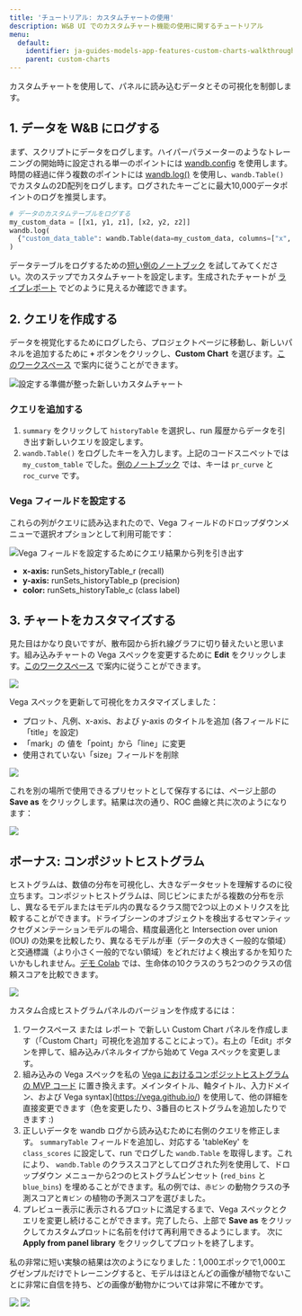 ```yaml
---
title: 'チュートリアル: カスタムチャートの使用'
description: W&B UI でのカスタムチャート機能の使用に関するチュートリアル
menu:
  default:
    identifier: ja-guides-models-app-features-custom-charts-walkthrough
    parent: custom-charts
---
```


カスタムチャートを使用して、パネルに読み込むデータとその可視化を制御します。

## 1. データを W&B にログする

まず、スクリプトにデータをログします。ハイパーパラメーターのようなトレーニングの開始時に設定される単一のポイントには [wandb.config](/ja/guides/track/config/) を使用します。時間の経過に伴う複数のポイントには [wandb.log()](/ja/guides/track/log/) を使用し、`wandb.Table()` でカスタムの2D配列をログします。ログされたキーごとに最大10,000データポイントのログを推奨します。

```python
# データのカスタムテーブルをログする
my_custom_data = [[x1, y1, z1], [x2, y2, z2]]
wandb.log(
  {"custom_data_table": wandb.Table(data=my_custom_data, columns=["x", "y", "z"])}
)
```

データテーブルをログするための[短い例のノートブック](https://bit.ly/custom-charts-colab) を試してみてください。次のステップでカスタムチャートを設定します。生成されたチャートが [ライブレポート](https://app.wandb.ai/demo-team/custom-charts/reports/Custom-Charts--VmlldzoyMTk5MDc) でどのように見えるか確認できます。

## 2. クエリを作成する

データを視覚化するためにログしたら、プロジェクトページに移動し、新しいパネルを追加するために **`+`** ボタンをクリックし、**Custom Chart** を選びます。[このワークスペース](https://app.wandb.ai/demo-team/custom-charts) で案内に従うことができます。

<Frame>
    <img src="/images/app_ui/create_a_query.png" alt="設定する準備が整った新しいカスタムチャート"  />
</Frame>

### クエリを追加する

1. `summary` をクリックして `historyTable` を選択し、run 履歴からデータを引き出す新しいクエリを設定します。
2. `wandb.Table()` をログしたキーを入力します。上記のコードスニペットでは `my_custom_table` でした。[例のノートブック](https://bit.ly/custom-charts-colab) では、キーは `pr_curve` と `roc_curve` です。

### Vega フィールドを設定する

これらの列がクエリに読み込まれたので、Vega フィールドのドロップダウンメニューで選択オプションとして利用可能です：

<Frame>
    <img src="/images/app_ui/set_vega_fields.png" alt="Vega フィールドを設定するためにクエリ結果から列を引き出す"  />
</Frame>

* **x-axis:** runSets_historyTable_r (recall)
* **y-axis:** runSets_historyTable_p (precision)
* **color:** runSets_historyTable_c (class label)

## 3. チャートをカスタマイズする

見た目はかなり良いですが、散布図から折れ線グラフに切り替えたいと思います。組み込みチャートの Vega スペックを変更するために **Edit** をクリックします。[このワークスペース](https://app.wandb.ai/demo-team/custom-charts) で案内に従うことができます。

<Frame>
    <img src="/images/general/custom-charts-1.png"  />
</Frame>

Vega スペックを更新して可視化をカスタマイズしました：

* プロット、凡例、x-axis、および y-axis のタイトルを追加 (各フィールドに「title」を設定)
* 「mark」の 値を「point」から「line」に変更
* 使用されていない「size」フィールドを削除

<Frame>
    <img src="/images/app_ui/customize_vega_spec_for_pr_curve.png"  />
</Frame>

これを別の場所で使用できるプリセットとして保存するには、ページ上部の **Save as** をクリックします。結果は次の通り、ROC 曲線と共に次のようになります：

<Frame>
    <img src="/images/general/custom-charts-2.png"  />
</Frame>

## ボーナス: コンポジットヒストグラム

ヒストグラムは、数値の分布を可視化し、大きなデータセットを理解するのに役立ちます。コンポジットヒストグラムは、同じビンにまたがる複数の分布を示し、異なるモデルまたはモデル内の異なるクラス間で2つ以上のメトリクスを比較することができます。ドライブシーンのオブジェクトを検出するセマンティックセグメンテーションモデルの場合、精度最適化と Intersection over union (IOU) の効果を比較したり、異なるモデルが車（データの大きく一般的な領域）と交通標識（より小さく一般的でない領域）をどれだけよく検出するかを知りたいかもしれません。[デモ Colab](https://bit.ly/custom-charts-colab) では、生命体の10クラスのうち2つのクラスの信頼スコアを比較できます。

<Frame>
    <img src="/images/app_ui/composite_histograms.png"  />
</Frame>

カスタム合成ヒストグラムパネルのバージョンを作成するには：

1. ワークスペース または レポート で新しい Custom Chart パネルを作成します（「Custom Chart」可視化を追加することによって）。右上の「Edit」ボタンを押して、組み込みパネルタイプから始めて Vega スペックを変更します。
2. 組み込みの Vega スペックを私の [Vega におけるコンポジットヒストグラムの MVP コード](https://gist.github.com/staceysv/9bed36a2c0c2a427365991403611ce21) に置き換えます。メインタイトル、軸タイトル、入力ドメイン、および Vega syntax](https://vega.github.io/) を使用して、他の詳細を直接変更できます（色を変更したり、3番目のヒストグラムを追加したりできます :) 
3. 正しいデータを wandb ログから読み込むために右側のクエリを修正します。 `summaryTable` フィールドを追加し、対応する 'tableKey' を `class_scores` に設定して、run でログした `wandb.Table` を取得します。これにより、 `wandb.Table` のクラススコアとしてログされた列を使用して、ドロップダウン メニューから2つのヒストグラムビンセット (`red_bins` と `blue_bins`) を埋めることができます。私の例では、`赤ビン` の動物クラスの予測スコアと`青ビン` の植物の予測スコアを選びました。
4. プレビュー表示に表示されるプロットに満足するまで、Vega スペックとクエリを変更し続けることができます。完了したら、上部で **Save as** をクリックしてカスタムプロットに名前を付けて再利用できるようにします。 次に **Apply from panel library** をクリックしてプロットを終了します。

私の非常に短い実験の結果は次のようになりました：1,000エポックで1,000エグゼンプルだけでトレーニングすると、モデルはほとんどの画像が植物でないことに非常に自信を持ち、どの画像が動物かについては非常に不確かです。

<Frame>
    <img src="/images/general/custom-charts-3.png"  />
</Frame>

<Frame>
    <img src="/images/general/custom-charts-4.png"  />
</Frame>